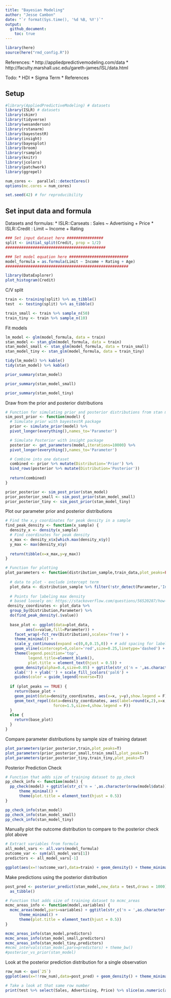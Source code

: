```yaml
---
title: "Bayesian Modeling"
author: "Jesse Cambon"
date: "`r format(Sys.time(), '%d %B, %Y')`"
output:
  github_document:
    toc: true
---
```


```r
library(here)
source(here("rmd_config.R"))
```

References:
* http://appliedpredictivemodeling.com/data
* http://faculty.marshall.usc.edu/gareth-james/ISL/data.html

Todo:
* HDI
* Sigma Term
* References

## Setup

```r
#library(AppliedPredictiveModeling) # datasets
library(ISLR) # datasets
library(skimr)
library(tidyverse)
library(wesanderson)
library(rstanarm)
library(bayestestR)
library(insight)
library(bayesplot)
library(broom)
library(rsample)
library(knitr)
library(jcolors)
library(patchwork)
library(ggrepel)

num_cores <-  parallel::detectCores()
options(mc.cores = num_cores)

set.seed(42) # for reproducibility
```

## Set input data and formula

Datasets and formulas:
* ISLR::Carseats : Sales ~ Advertising + Price
* ISLR::Credit : Limit ~ Income + Rating

```r
### Set input dataset here ################
split <- initial_split(Credit, prop = 1/2)
############################################

### Set model equation here ##########################
model_formula = as.formula(Limit ~ Income + Rating + Age)
######################################################
```

```r
library(DataExplorer)
plot_histogram(Credit)
```


C/V split
```r
train <- training(split) %>% as_tibble()
test  <- testing(split) %>% as_tibble()

train_small <- train %>% sample_n(50)
train_tiny <- train %>% sample_n(10)
```

Fit models

```r
lm_model <- glm(model_formula, data = train)
stan_model <- stan_glm(model_formula, data = train)
stan_model_small <- stan_glm(model_formula, data = train_small)
stan_model_tiny <- stan_glm(model_formula, data = train_tiny)
```

```r
tidy(lm_model) %>% kable()
tidy(stan_model) %>% kable()
```

```r
prior_summary(stan_model)
```

```r
prior_summary(stan_model_small)
```

```r
prior_summary(stan_model_tiny)
```

Draw from the prior and posterior distributions

```r
# Function for simulating prior and posterior distributions from stan model
sim_post_prior <- function(model) {
  # Simulate prior with bayestestR package
  prior <- simulate_prior(model) %>%
  pivot_longer(everything(),names_to='Parameter')

  # Simulate Posterior with insight package
  posterior <- get_parameters(model,iterations=10000) %>% 
  pivot_longer(everything(),names_to='Parameter')

  # Combine into one dataset
  combined <- prior %>% mutate(Distribution='Prior') %>% 
  bind_rows(posterior %>% mutate(Distribution='Posterior'))
  
  return(combined)
}

prior_posterior <- sim_post_prior(stan_model)
prior_posterior_small <- sim_post_prior(stan_model_small)
prior_posterior_tiny <- sim_post_prior(stan_model_tiny)

```

Plot our parameter prior and posterior distributions

```r

# Find the x,y coordinates for peak density in a sample
find_peak_density <- function(x_sample) {
  density_x <- density(x_sample)
  # Find coordinates for peak density
  x_max <- density_x$x[which.max(density_x$y)]
  y_max <- max(density_x$y)
  
  return(tibble(x=x_max,y=y_max))
}

# Function for plotting 
plot_parameters <- function(distribution_sample,train_data,plot_peaks=FALSE) {
    
  # data to plot - exclude intercept term
  plot_data <- distribution_sample %>% filter(!str_detect(Parameter,'Intercept'))
    
  # Points for labeling max density 
  # based loosely on: https://stackoverflow.com/questions/56520287/how-to-add-label-to-each-geom-density-line)
 density_coordinates <- plot_data %>% 
  group_by(Distribution,Parameter) %>%
  do(find_peak_density(.$value))
    
  base_plot <- ggplot(data=plot_data,
         aes(x=value,fill=Parameter)) +
    facet_wrap(~fct_rev(Distribution),scales='free') +
    theme_minimal() +
    scale_y_continuous(expand =c(0,0,0.15,0)) + # add spacing for labels
    geom_vline(xintercept=0,color='red',size=0.25,linetype='dashed') +
    theme(legend.position='top',
          legend.title=element_blank(),
          plot.title = element_text(hjust = 0.5)) +
    geom_density(alpha=0.4,size=0.05) + ggtitle(str_c('n = ',as.character(nrow(train_data)))) +
    xlab('') + ylab('') + scale_fill_jcolors('pal6') + 
    guides(color = guide_legend(reverse=T))
  
  if (plot_peaks == TRUE) {
    return(base_plot +
    geom_point(data=density_coordinates, aes(x=x, y=y),show.legend = F) +
    geom_text_repel(data=density_coordinates, aes(label=round(x,2),x=x, y=y),
                     force=1.5,size=4,show.legend = F))
  }
  else {
    return(base_plot)
  }
}
```

Compare parameter distributions by sample size of training dataset

```r
plot_parameters(prior_posterior,train,plot_peaks=T) 
plot_parameters(prior_posterior_small,train_small,plot_peaks=T) 
plot_parameters(prior_posterior_tiny,train_tiny,plot_peaks=T)

```


Posterior Prediction Check

```r
# Function that adds size of training dataset to pp_check
pp_check_info <- function(model) {
  pp_check(model) + ggtitle(str_c('n = ',as.character(nrow(model$data)))) +
      theme_minimal() +
      theme(plot.title = element_text(hjust = 0.5))
}

pp_check_info(stan_model)
pp_check_info(stan_model_small)
pp_check_info(stan_model_tiny)
```


Manually plot the outcome distribution to compare to the posterior check plot above 




```r
# Extract variables from formula
all_model_vars <- all.vars(model_formula)
outcome_var <- sym(all_model_vars[1])
predictors <- all_model_vars[-1]

ggplot(aes(x=!!outcome_var),data=train) + geom_density() + theme_minimal()
```

Make predictions using the posterior distribution

```r
post_pred <- posterior_predict(stan_model,new_data = test,draws = 1000) %>%
  as_tibble()
```

```r
# Function that adds size of training dataset to mcmc_areas
mcmc_areas_info <- function(model,variables) {
  mcmc_areas(model,pars=variables) + ggtitle(str_c('n = ',as.character(nrow(model$data)))) +
      theme_minimal() +
      theme(plot.title = element_text(hjust = 0.5))
}

mcmc_areas_info(stan_model,predictors)
mcmc_areas_info(stan_model_small,predictors)
mcmc_areas_info(stan_model_tiny,predictors) 
#mcmc_intervals(stan_model,pars=predictors) + theme_bw()
#posterior_vs_prior(stan_model)
```



Look at the posterior prediction distribution for a single observation

```r

row_num <- quo(`25`)
ggplot(aes(x=!!row_num),data=post_pred) + geom_density() + theme_minimal()

# Take a look at that same row number
print(test %>% select(Sales, Advertising, Price) %>% slice(as.numeric(as_label(row_num))))
```

